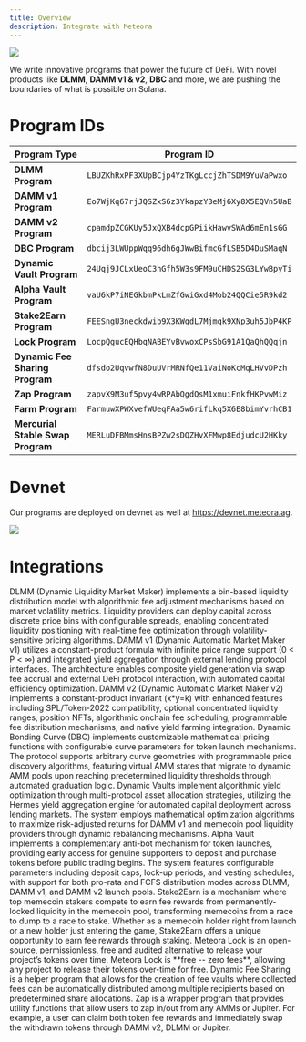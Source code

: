 ```yaml
---
title: Overview
description: Integrate with Meteora
---
```


<Frame>
  <img src="/images/developer-guide/meteoraic-banner-2.png" />
</Frame>

We write innovative programs that power the future of DeFi. With novel products like **DLMM**, **DAMM v1 & v2**, **DBC** and more, we are pushing the boundaries of what is possible on Solana.

# Program IDs

<table>
  <thead>
    <tr>
      <th>Program Type</th>
      <th>Program ID</th>
    </tr>
  </thead>
  <tbody>
    <tr>
      <td><strong>DLMM Program</strong></td>
      <td><code>LBUZKhRxPF3XUpBCjp4YzTKgLccjZhTSDM9YuVaPwxo</code></td>
    </tr>
    <tr>
      <td><strong>DAMM v1 Program</strong></td>
      <td><code>Eo7WjKq67rjJQSZxS6z3YkapzY3eMj6Xy8X5EQVn5UaB</code></td>
    </tr>
    <tr>
      <td><strong>DAMM v2 Program</strong></td>
      <td><code>cpamdpZCGKUy5JxQXB4dcpGPiikHawvSWAd6mEn1sGG</code></td>
    </tr>
    <tr>
      <td><strong>DBC Program</strong></td>
      <td><code>dbcij3LWUppWqq96dh6gJWwBifmcGfLSB5D4DuSMaqN</code></td>
    </tr>
    <tr>
      <td><strong>Dynamic Vault Program</strong></td>
      <td><code>24Uqj9JCLxUeoC3hGfh5W3s9FM9uCHDS2SG3LYwBpyTi</code></td>
    </tr>
    <tr>
      <td><strong>Alpha Vault Program</strong></td>
      <td><code>vaU6kP7iNEGkbmPkLmZfGwiGxd4Mob24QQCie5R9kd2</code></td>
    </tr>
    <tr>
      <td><strong>Stake2Earn Program</strong></td>
      <td><code>FEESngU3neckdwib9X3KWqdL7Mjmqk9XNp3uh5JbP4KP</code></td>
    </tr>
    <tr>
      <td><strong>Lock Program</strong></td>
      <td><code>LocpQgucEQHbqNABEYvBvwoxCPsSbG91A1QaQhQQqjn</code></td>
    </tr>
    <tr>
      <td><strong>Dynamic Fee Sharing Program</strong></td>
      <td><code>dfsdo2UqvwfN8DuUVrMRNfQe11VaiNoKcMqLHVvDPzh</code></td>
    </tr>
    <tr>
      <td><strong>Zap Program</strong></td>
      <td><code>zapvX9M3uf5pvy4wRPAbQgdQsM1xmuiFnkfHKPvwMiz</code></td>
    </tr>
    <tr>
      <td><strong>Farm Program</strong></td>
      <td><code>FarmuwXPWXvefWUeqFAa5w6rifLkq5X6E8bimYvrhCB1</code></td>
    </tr>
    <tr>
      <td><strong>Mercurial Stable Swap Program</strong></td>
      <td><code>MERLuDFBMmsHnsBPZw2sDQZHvXFMwp8EdjudcU2HKky</code></td>
    </tr>
  </tbody>
</table>

# Devnet

Our programs are deployed on devnet as well at https://devnet.meteora.ag.

<Frame>
  <img src="/images/developer-guide/devnet-meteora.png" />
</Frame>

# Integrations

<CardGroup cols={1}>
  <Card title="DLMM" icon="arrows-to-circle" iconType="solid" href="/developer-guide/integrations/dlmm/1-introduction">
    DLMM (Dynamic Liquidity Market Maker) implements a bin-based liquidity distribution model with algorithmic fee adjustment mechanisms based on market volatility metrics. Liquidity providers can deploy capital across discrete price bins with configurable spreads, enabling concentrated liquidity positioning with real-time fee optimization through volatility-sensitive pricing algorithms.
  </Card>
  <Card title="DAMM v1" icon="infinity" iconType="solid" href="/developer-guide/integrations/damm-v1/1-introduction">
    DAMM v1 (Dynamic Automatic Market Maker v1) utilizes a constant-product formula with infinite price range support (0 < P < ∞) and integrated yield aggregation through external lending protocol interfaces. The architecture enables composite yield generation via swap fee accrual and external DeFi protocol interaction, with automated capital efficiency optimization.
  </Card>
  <Card title="DAMM v2" icon="calculator-simple" iconType="solid" href="/developer-guide/integrations/damm-v2/1-introduction">
    DAMM v2 (Dynamic Automatic Market Maker v2) implements a constant-product invariant (x*y=k) with enhanced features including SPL/Token-2022 compatibility, optional concentrated liquidity ranges, position NFTs, algorithmic onchain fee scheduling, programmable fee distribution mechanisms, and native yield farming integration.
  </Card>
  <Card title="Dynamic Bonding Curve" icon="chart-simple" iconType="solid" href="/developer-guide/integrations/dbc/1-introduction">
    Dynamic Bonding Curve (DBC) implements customizable mathematical pricing functions with configurable curve parameters for token launch mechanisms. The protocol supports arbitrary curve geometries with programmable price discovery algorithms, featuring virtual AMM states that migrate to dynamic AMM pools upon reaching predetermined liquidity thresholds through automated graduation logic.
  </Card>
    <Card title="Dynamic Vault" icon="vault" iconType="solid" href="/developer-guide/integrations/dynamic-vault/1-introduction">
    Dynamic Vaults implement algorithmic yield optimization through multi-protocol asset allocation strategies, utilizing the Hermes yield aggregation engine for automated capital deployment across lending markets. The system employs mathematical optimization algorithms to maximize risk-adjusted returns for DAMM v1 and memecoin pool liquidity providers through dynamic rebalancing mechanisms.
  </Card>
    <Card title="Alpha Vault" icon="box" iconType="solid" href="/developer-guide/integrations/alpha-vault/1-introduction">
    Alpha Vault implements a complementary anti-bot mechanism for token launches, providing early access for genuine supporters to deposit and purchase tokens before public trading begins. The system features configurable parameters including deposit caps, lock-up periods, and vesting schedules, with support for both pro-rata and FCFS distribution modes across DLMM, DAMM v1, and DAMM v2 launch pools.
  </Card>
  <Card title="Stake2Earn" icon="steak" iconType="solid" href="/developer-guide/integrations/stake2earn/1-introduction">
    Stake2Earn is a mechanism where top memecoin stakers compete to earn fee rewards from permanently-locked liquidity in the memecoin pool, transforming memecoins from a race to dump to a race to stake. Whether as a memecoin holder right from launch or a new holder just entering the game, Stake2Earn offers a unique opportunity to earn fee rewards through staking.
  </Card>
    <Card title="Meteora Lock" icon="lock" iconType="solid" href="/developer-guide/integrations/meteora-lock/1-introduction">
      Meteora Lock is an open-source, permissionless, free and audited alternative to release your project’s tokens over time. Meteora Lock is **free -- zero fees**, allowing any project to release their tokens over-time for free.
    </Card>
    <Card title="Dynamic Fee Sharing" icon="money-bill-wave" iconType="solid" href="/developer-guide/integrations/dynamic-fee-sharing/1-introduction">
      Dynamic Fee Sharing is a helper program that allows for the creation of fee vaults where collected fees can be automatically distributed among multiple recipients based on predetermined share allocations. 
  </Card>
  <Card title="Zap" icon="bolt-lightning" iconType="solid" href="/developer-guide/integrations/zap/1-introduction">
      Zap is a wrapper program that provides utility functions that allow users to zap in/out from any AMMs or Jupiter. For example, a user can claim both token fee rewards and immediately swap the withdrawn tokens through DAMM v2, DLMM or Jupiter.
  </Card>
</CardGroup>